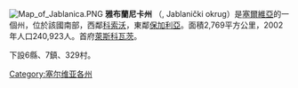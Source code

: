 {{NoteTA
  |G1=地名
  |G2=nationality
}}

[[File:Map_of_Jablanica.PNG|thumb]]
'''雅布蘭尼卡州''' （{{lang|sr|Јабланички округ}}, Jablanički okrug）是[[塞爾維亞|塞爾維亞]]的一個州，位於該國南部，西鄰[[科索沃|科索沃]]，東鄰[[保加利亞|保加利亞]]。面積2,769平方公里，2002年人口240,923人。首府[[萊斯科瓦茨|萊斯科瓦茨]]。

下設6縣、7鎮、329村。

{{塞爾維亞行政區劃|nocat}}
[[Category:塞尔维亚各州|Category:塞尔维亚各州]]